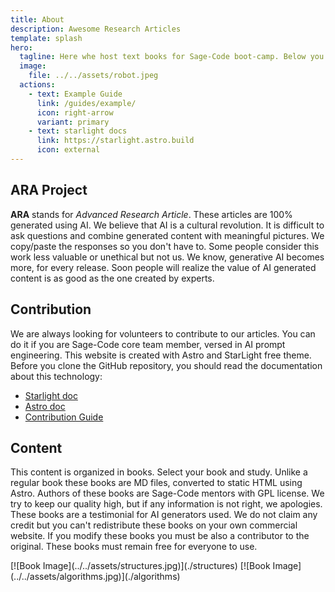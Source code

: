 ```yaml
---
title: About
description: Awesome Research Articles
template: splash
hero:
  tagline: Here whe host text books for Sage-Code boot-camp. Below you can see our contribution guide. Just in case you wish to become a mentor, click the button and read this guide. Otherwise, skip to the content section and click the book you wish to read. Enjoy 🍀
  image: 
    file: ../../assets/robot.jpeg
  actions:
    - text: Example Guide
      link: /guides/example/
      icon: right-arrow
      variant: primary
    - text: starlight docs
      link: https://starlight.astro.build
      icon: external
---
```


## ARA Project
 
**ARA** stands for *Advanced Research Article*. These articles are 100% generated using AI. We believe that AI is a cultural revolution. It is difficult to ask questions and combine generated content with meaningful pictures. We copy/paste the responses so you don't have to. Some people consider this work less valuable or unethical but not us. We know, generative AI becomes more, for every release. Soon people will realize the value of AI generated content is as good as the one created by experts.


## Contribution 

We are always looking for volunteers to contribute to our articles. You can do it if you are Sage-Code core team member, versed in AI prompt engineering. This website is created with Astro and StarLight free theme. Before you clone the GitHub repository, you should read the documentation about this technology:

* [Starlight doc](https://starlight.astro.build)
* [Astro doc](https://docs.astro.build/en/getting-started/)
* [Contribution Guide](/guides/contribution/)

## Content

This content is organized in books. Select your book and study. Unlike a regular book these books are MD files, converted to static HTML using Astro. Authors of these books are Sage-Code mentors with GPL license. We try to keep our quality high, but if any information is not right, we apologies. These books are a testimonial for AI generators used. We do not claim any credit but you can't redistribute these books on your own commercial website. If you modify these books you must be also a contributor to the original. These books must remain free for everyone to use.

<CardGrid>
	<Card title="Data Structures" icon="open-book">
          [![Book Image](../../assets/structures.jpg)](./structures)		
	</Card>
  <Card title="Algorithms" icon="open-book">
          [![Book Image](../../assets/algorithms.jpg)](./algorithms)	
	</Card>
</CardGrid>
